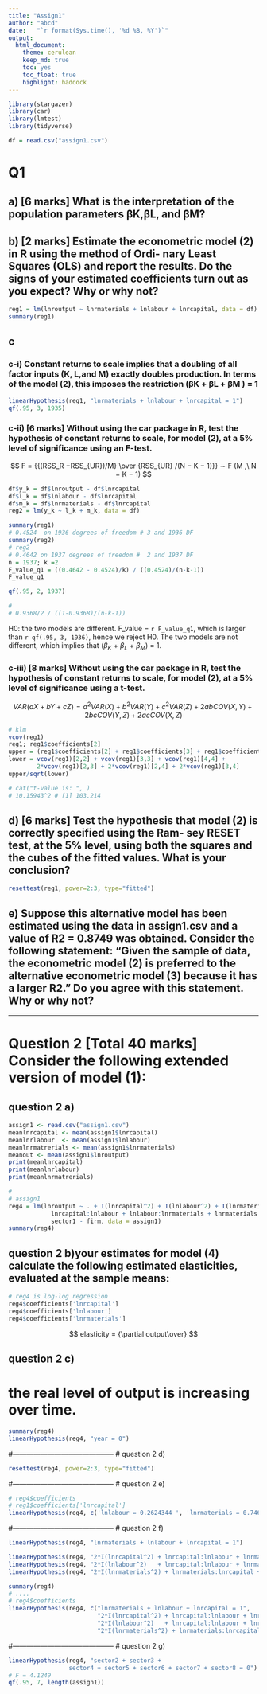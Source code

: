 ```yaml
---
title: "Assign1"
author: "abcd"
date:   "`r format(Sys.time(), '%d %B, %Y')`"
output: 
  html_document:
    theme: cerulean
    keep_md: true
    toc: yes
    toc_float: true
    highlight: haddock
---
```


```r
library(stargazer)
library(car)
library(lmtest)
library(tidyverse)
```


```r
df = read.csv("assign1.csv")
```

# Q1
## a) [6 marks] What is the interpretation of the population parameters βK,βL, and βM?
## b) [2 marks] Estimate the econometric model (2) in R using the method of Ordi- nary Least Squares (OLS) and report the results. Do the signs of your estimated coefficients turn out as you expect? Why or why not?

```r
reg1 = lm(lnroutput ~ lnrmaterials + lnlabour + lnrcapital, data = df)
summary(reg1)
```

## c

### c-i) Constant returns to scale implies that a doubling of all factor inputs (K, L,and M) exactly doubles production. In terms of the model (2), this imposes the restriction (βK + βL + βM ) = 1

```r
linearHypothesis(reg1, "lnrmaterials + lnlabour + lnrcapital = 1")
qf(.95, 3, 1935)
```

### c-ii) [6 marks] Without using the car package in R, test the hypothesis of constant returns to scale, for model (2), at a 5% level of significance using an F-test.

$$
F =   {{(RSS_R −RSS_{UR})/M} \over {RSS_{UR} /(N − K − 1)}} ∼ F (M ,\  N − K − 1)
$$

```r
df$y_k = df$lnroutput - df$lnrcapital
df$l_k = df$lnlabour - df$lnrcapital
df$m_k = df$lnrmaterials - df$lnrcapital
reg2 = lm(y_k ~ l_k + m_k, data = df)
```


```r
summary(reg1)
# 0.4524  on 1936 degrees of freedom # 3 and 1936 DF
summary(reg2) 
# reg2
# 0.4642 on 1937 degrees of freedom #  2 and 1937 DF
n = 1937; k =2
F_value_q1 = ((0.4642 - 0.4524)/k) / ((0.4524)/(n-k-1))
F_value_q1

qf(.95, 2, 1937)

# 
# 0.9368/2 / ((1-0.9368)/(n-k-1))
```

 
H0: the two models are different.
F_value = `r F_value_q1`, which is larger than `r qf(.95, 3, 1936)`, hence we reject H0. The two models are not different, which implies that ($\beta_K$ + $\beta_L$ + $\beta_M$) = 1.

### c-iii) [8 marks] Without using the car package in R, test the hypothesis of constant returns to scale, for model (2), at a 5% level of significance using a t-test.

$$VAR(aX+bY +cZ)=a^2 VAR(X)+b^2 VAR(Y)+c^2VAR(Z) +2ab COV(X,Y)+2bc COV(Y,Z)+2ac COV(X,Z)$$

```r
# klm
vcov(reg1)
reg1; reg1$coefficients[2]
upper = (reg1$coefficients[2] + reg1$coefficients[3] + reg1$coefficients[4] - 1)
lower = vcov(reg1)[2,2] + vcov(reg1)[3,3] + vcov(reg1)[4,4] + 
        2*vcov(reg1)[2,3] + 2*vcov(reg1)[2,4] + 2*vcov(reg1)[3,4]
upper/sqrt(lower) 

# cat("t-value is: ", )
# 10.15943^2 # [1] 103.214
```


## d) [6 marks] Test the hypothesis that model (2) is correctly specified using the Ram- sey RESET test, at the 5% level, using both the squares and the cubes of the fitted values. What is your conclusion?

```r
resettest(reg1, power=2:3, type="fitted")
```

## e) Suppose this alternative model has been estimated using the data in assign1.csv and a value of R2 = 0.8749 was obtained. Consider the following statement: “Given the sample of data, the econometric model (2) is preferred to the alternative econometric model (3) because it has a larger R2.” Do you agree with this statement. Why or why not? 

---

# Question 2 [Total 40 marks] Consider the following extended version of model (1):

## question 2 a)
```r
assign1 <- read.csv("assign1.csv")
meanlnrcapital <- mean(assign1$lnrcapital)
meanlnrlabour  <- mean(assign1$lnlabour)
meanlnrmatrerials <- mean(assign1$lnrmaterials)
meanout <- mean(assign1$lnroutput)
print(meanlnrcapital)
print(meanlnrlabour)
print(meanlnrmatrerials)

```


```r
# 
# assign1
reg4 = lm(lnroutput ~ . + I(lnrcapital^2) + I(lnlabour^2) + I(lnrmaterials^2) +
            lnrcapital:lnlabour + lnlabour:lnrmaterials + lnrmaterials:lnrcapital -
            sector1 - firm, data = assign1)
summary(reg4)
```

## question 2 b)your estimates for model (4) calculate the following estimated elasticities, evaluated at the sample means:

```r
# reg4 is log-log regression
reg4$coefficients['lnrcapital']
reg4$coefficients['lnlabour']
reg4$coefficients['lnrmaterials']
```

$$
elasticity = {\partial output\over}
$$

## question 2 c)

# the real level of output is increasing over time.

```r
summary(reg4)
linearHypothesis(reg4, "year = 0")
```


#--------------------------------------------
# question 2 d)

```r
resettest(reg4, power=2:3, type="fitted")
```

#--------------------------------------------
# question 2 e)

```r
# reg4$coefficients
# reg1$coefficients['lnrcapital']
linearHypothesis(reg4, c('lnlabour = 0.2624344 ', 'lnrmaterials = 0.7461395', 'lnrcapital = 0.0792811'))
```


#--------------------------------------------
# question 2 f)

```r
linearHypothesis(reg4, "lnrmaterials + lnlabour + lnrcapital = 1")

linearHypothesis(reg4, "2*I(lnrcapital^2) + lnrcapital:lnlabour + lnrmaterials:lnrcapital = 0")
linearHypothesis(reg4, "2*I(lnlabour^2)   + lnrcapital:lnlabour + lnrmaterials:lnlabour   = 0")
linearHypothesis(reg4, "2*I(lnrmaterials^2) + lnrmaterials:lnrcapital + lnrmaterials:lnlabour = 0")

summary(reg4)
# ....
# reg4$coefficients
linearHypothesis(reg4, c("lnrmaterials + lnlabour + lnrcapital = 1",
                         "2*I(lnrcapital^2) + lnrcapital:lnlabour + lnrmaterials:lnrcapital = 0",
                         "2*I(lnlabour^2)   + lnrcapital:lnlabour + lnrmaterials:lnlabour   = 0",
                         "2*I(lnrmaterials^2) + lnrmaterials:lnrcapital + lnrmaterials:lnlabour = 0"))
```

#--------------------------------------------
# question 2 g)

```r
linearHypothesis(reg4, "sector2 + sector3 +
                 sector4 + sector5 + sector6 + sector7 + sector8 = 0")
# F = 4.1249
qf(.95, 7, length(assign1))
```
 